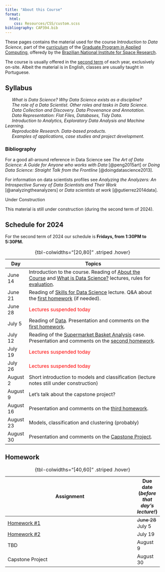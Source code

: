 ```yaml
---
title: "About this Course"
format: 
  html: 
    css: Resources/CSS/custom.scss
bibliography: CAP394.bib      
---
```


These pages contains the material used for the course *Introduction to Data Science*, part of the [curriculum](https://www.gov.br/inpe/pt-br/area-conhecimento/posgraduacao/cap/catalogo-de-disciplinas) of the [Graduate Program in Applied Computing](https://www.gov.br/inpe/pt-br/area-conhecimento/posgraduacao/cap), offeredy by the [Brazilian National Institute for Space Research](https://www.gov.br/inpe/pt-br). 

The course is usually offered in the [second term](https://www.gov.br/inpe/pt-br/area-conhecimento/posgraduacao/calendario-academico) of each year, exclusively on-site. Albeit the material is in English, classes are usually taught in Portuguese.

## Syllabus

&ensp; &ensp; _What is Data Science? Why Data Science exists as a discipline?_<br>
&ensp; &ensp; _The role of a Data Scientist. Other roles and tasks in Data Science._<br>
&ensp; &ensp; _Data Collection and Discovery. Data Provenance and Annotation._ <br>
&ensp; &ensp; _Data Representation: Flat Files, Databases, Tidy Data._<br>
&ensp; &ensp; _Introduction to Analytics, Exploratory Data Analysis and Machine Learning._<br>
&ensp; &ensp; _Reproducible Research. Data-based products._ <br>
&ensp; &ensp; _Examples of applications, case studies and project development._<br>

### Bibliography

For a good all-around reference in Data Science see _The Art of Data Science: A Guide for Anyone who works with Data_ [@peng2015art] or _Doing Data Science: Straight Talk from the Frontline_ [@doingdatascience2013].

For information on data scientists profiles see _Analyzing the Analyzers: An Introspective Survey of Data Scientists and Their Work_ [@analyzingtheanalyzers] or _Data scientists at work_ [@gutierrez2014data]. 


::: underconstruction-block 
<div class="title">Under Construction</div>
This material is still under construction (during the second term of 2024).
:::

## Schedule for 2024 {#Schedule}

For the second term of 2024 our schedule is **Fridays, from 1:30PM to 5:30PM.**

| Day      | Topics                                                                             |
|----------|----------------------------------------------------------------------------------|
|June 14   | Introduction to the course. Reading of [About the Course](00-Lectures-Intro.qmd) and [What is Data Science?](01-Lectures-WhatIs.qmd) lectures, rules for [evaluation](index.qmd#homework).                                       |
|June 21   | Reading of [Skills for Data Science](02-Lectures-Skills.qmd) lecture. Q&A about the  [first homework](index.qmd#homework) (if needed).                                                                                 |
|June 28   |  <span style="color:red;">Lectures suspended today</span>     |
|July 5    | Reading of [Data](03-Lectures-Data.qmd).   Presentation and comments on the [first homework](index.qmd#homework).   |
|July 12   |  Reading of the [Supermarket Basket Analysis](53-Projects-Supermarket.qmd) case.<br>Presentation and comments on the [second homework](index.qmd#homework).       |
|July 19   | <span style="color:red;">Lectures suspended today</span>       |
|July 26   | <span style="color:red;">Lectures suspended today</span>   |
|August 2  |  Short introduction to models and classification (lecture notes still under construction)                                                                                |
|August 9  | Let's talk about the capstone project?    |
|August 16 |         Presentation and comments on the [third homework](index.qmd#homework).                                                                           |
|August 23 |  Models, classification and clustering (probably)                                                                           |
|August 30 | Presentation and comments on the [Capstone Project](index.qmd#homework).     |

: {tbl-colwidths="\[20,80\]" .striped .hover}

## Homework

| Assignment                                                                       | Due date (*before that day's lecture!*) |
|----------------------------------------------------------------------------------|----------|
| [Homework #1 ](00-Homework-01.qmd)                    | ~~June 28~~ July 5   |
| [Homework #2 ](00-Homework-02.qmd)                    | July 19   |
| TBD                          | August  9 |
| Capstone Project            | August 30 |

: {tbl-colwidths="\[40,60\]" .striped .hover}

